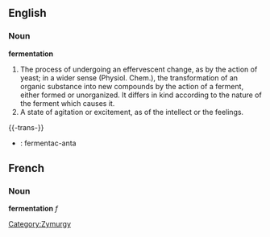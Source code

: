 ==English==

===Noun===

'''fermentation'''

#The process of undergoing an effervescent change, as by the action of yeast; in a wider sense (Physiol. Chem.), the transformation of an organic substance into new compounds by the action of a ferment, either formed or unorganized. It differs in kind according to the nature of the ferment which causes it.
#A state of agitation or excitement, as of the intellect or the feelings.

{{-trans-}}

* {{io}} : fermentac-anta

==French==
===Noun===
'''fermentation''' ''f''

[[Category:Zymurgy]]